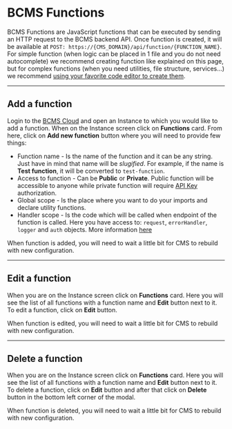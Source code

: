 # BCMS Functions

BCMS Functions are JavaScript functions that can be executed by sending an
HTTP request to the BCMS backend API. Once function is created, it will be
available at `POST: https://{CMS_DOMAIN}/api/function/{FUNCTION_NAME}`.
For simple function (when logic can be placed in 1 file and you do not need
autocomplete) we recommend creating function like explained on this page, but
for complex functions (when you need utilities, file structure, services...)
we recommend [using your favorite code editor to create them](https://github.com/becomesco/cms#getting-started).

---

## Add a function

Login to the [BCMS Cloud](https://cloud.thebcms.com) and open an Instance to
which you would like to add a function. When on the Instance screen click on
**Functions** card. From here, click on **Add new function** button where you
will need to provide few things:

- Function name - Is the name of the function and it can be any string. Just have
in mind that name will be *slugified*. For example, if the name is **Test function**,
it will be converted to `test-function`.
- Access to function - Can be **Public** or **Private**. Public function will be
accessible to anyone while private function will require [API Key](/inside-bcms/key-manager)
authorization.
- Global scope - Is the place where you want to do your imports and declare
utility functions.
- Handler scope - Is the code which will be called when endpoint of the function
is called. Here you have access to: `request`, `errorHandler`, `logger` and `auth` objects.
More information [here](https://github.com/becomesco/cms-backend/blob/master/src/types/function/models/main.ts#L37)

When function is added, you will need to wait a little bit for CMS to rebuild
with new configuration.

---

## Edit a function

When you are on the Instance screen click on **Functions** card. Here you will
see the list of all functions with a function name and **Edit** button next to it.
To edit a function, click on **Edit** button.

When function is edited, you will need to wait a little bit for CMS to rebuild
with new configuration.

---

## Delete a function

When you are on the Instance screen click on **Functions** card. Here you will
see the list of all functions with a function name and **Edit** button next to it.
To delete a function, click on **Edit** button and after that click on **Delete**
button in the bottom left corner of the modal.

When function is deleted, you will need to wait a little bit for CMS to rebuild
with new configuration.
